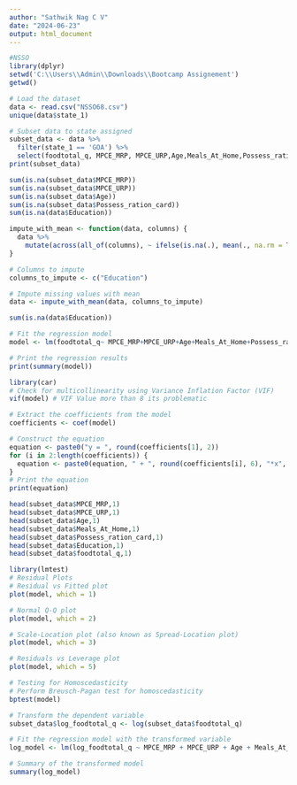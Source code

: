---
author: "Sathwik Nag C V"
date: "2024-06-23"
output: html_document
---


```{r}
#NSSO
library(dplyr)
setwd('C:\\Users\\Admin\\Downloads\\Bootcamp Assignement')
getwd()
```

```{r}
# Load the dataset
data <- read.csv("NSSO68.csv")
unique(data$state_1)
```

```{r}
# Subset data to state assigned
subset_data <- data %>%
  filter(state_1 == 'GOA') %>%
  select(foodtotal_q, MPCE_MRP, MPCE_URP,Age,Meals_At_Home,Possess_ration_card,Education, No_of_Meals_per_day)
print(subset_data)
```

```{r}
sum(is.na(subset_data$MPCE_MRP))
sum(is.na(subset_data$MPCE_URP))
sum(is.na(subset_data$Age))
sum(is.na(subset_data$Possess_ration_card))
sum(is.na(data$Education))
```

```{r}
impute_with_mean <- function(data, columns) {
  data %>%
    mutate(across(all_of(columns), ~ ifelse(is.na(.), mean(., na.rm = TRUE), .)))
}

# Columns to impute
columns_to_impute <- c("Education")

# Impute missing values with mean
data <- impute_with_mean(data, columns_to_impute)

sum(is.na(data$Education))
```

```{r}
# Fit the regression model
model <- lm(foodtotal_q~ MPCE_MRP+MPCE_URP+Age+Meals_At_Home+Possess_ration_card+Education, data = subset_data)

# Print the regression results
print(summary(model))
```

```{r}
library(car)
# Check for multicollinearity using Variance Inflation Factor (VIF)
vif(model) # VIF Value more than 8 its problematic

# Extract the coefficients from the model
coefficients <- coef(model)

# Construct the equation
equation <- paste0("y = ", round(coefficients[1], 2))
for (i in 2:length(coefficients)) {
  equation <- paste0(equation, " + ", round(coefficients[i], 6), "*x", i-1)
}
# Print the equation
print(equation)
```

```{r}
head(subset_data$MPCE_MRP,1)
head(subset_data$MPCE_URP,1)
head(subset_data$Age,1) 
head(subset_data$Meals_At_Home,1)
head(subset_data$Possess_ration_card,1) 
head(subset_data$Education,1)
head(subset_data$foodtotal_q,1)
```

```{r}
library(lmtest)
# Residual Plots
# Residual vs Fitted plot
plot(model, which = 1)
```

```{r}
# Normal Q-Q plot
plot(model, which = 2)
```

```{r}
# Scale-Location plot (also known as Spread-Location plot)
plot(model, which = 3)
```

```{r}
# Residuals vs Leverage plot
plot(model, which = 5)
```

```{r}
# Testing for Homoscedasticity
# Perform Breusch-Pagan test for homoscedasticity
bptest(model)
```

```{r}
# Transform the dependent variable
subset_data$log_foodtotal_q <- log(subset_data$foodtotal_q)
```

```{r}
# Fit the regression model with the transformed variable
log_model <- lm(log_foodtotal_q ~ MPCE_MRP + MPCE_URP + Age + Meals_At_Home + Possess_ration_card + Education, data = subset_data)

# Summary of the transformed model
summary(log_model)
```
